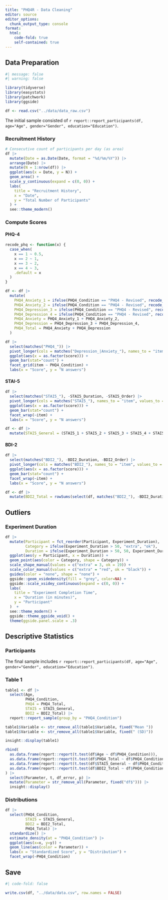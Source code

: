 ```yaml
---
title: "PHQ4R - Data Cleaning"
editor: source
editor_options: 
  chunk_output_type: console
format:
  html:
    code-fold: true
    self-contained: true
---
```


## Data Preparation

```r
#| message: false
#| warning: false

library(tidyverse)
library(easystats)
library(patchwork)
library(ggside)
```


```r
df <- read.csv("../data/data_raw.csv")
```

The initial sample consisted of `r report::report_participants(df, age="Age", gender="Gender", education="Education")`.

### Recruitment History

```r
# Consecutive count of participants per day (as area)
df |>
  mutate(Date = as.Date(Date, format = "%d/%m/%Y")) |> 
  arrange(Date) |>
  mutate(N = 1:nrow(df)) |>
  ggplot(aes(x = Date, y = N)) +
  geom_area() +
  scale_y_continuous(expand = c(0, 0)) +
  labs(
    title = "Recruitment History",
    x = "Date",
    y = "Total Number of Participants"
  ) +
  see::theme_modern()
```



### Compute Scores

#### PHQ-4

```r
recode_phq <- function(x) {
  case_when(
    x == 1 ~ 0.5,
    x == 2 ~ 1,
    x == 3 ~ 2,
    x == 4 ~ 3,
    .default = x
  )
}

df <- df |>
  mutate(
    PHQ4_Anxiety_1 = ifelse(PHQ4_Condition == "PHQ4 - Revised", recode_phq(PHQ4_Anxiety_1), PHQ4_Anxiety_1),
    PHQ4_Anxiety_2 = ifelse(PHQ4_Condition == "PHQ4 - Revised", recode_phq(PHQ4_Anxiety_2), PHQ4_Anxiety_2),
    PHQ4_Depression_3 = ifelse(PHQ4_Condition == "PHQ4 - Revised", recode_phq(PHQ4_Depression_3), PHQ4_Depression_3),
    PHQ4_Depression_4 = ifelse(PHQ4_Condition == "PHQ4 - Revised", recode_phq(PHQ4_Depression_4), PHQ4_Depression_4),
    PHQ4_Anxiety = PHQ4_Anxiety_1 + PHQ4_Anxiety_2,
    PHQ4_Depression = PHQ4_Depression_3 + PHQ4_Depression_4,
    PHQ4_Total = PHQ4_Anxiety + PHQ4_Depression
  )
```

```r
df |>
  select(matches("PHQ4_")) |>
  pivot_longer(cols = matches("Depression_|Anxiety_"), names_to = "item", values_to = "score") |>
  ggplot(aes(x = as.factor(score))) +
  geom_bar(stat="count") +
  facet_grid(item ~ PHQ4_Condition) +
  labs(x = "Score", y = "N answers")
```


#### STAI-5

```r
df |>
  select(matches("STAI5_"), -STAI5_Duration, -STAI5_Order) |>
  pivot_longer(cols = matches("STAI5_"), names_to = "item", values_to = "score") |>
  ggplot(aes(x = as.factor(score))) +
  geom_bar(stat="count") +
  facet_wrap(~item) +
  labs(x = "Score", y = "N answers")
```


```r
df <- df |> 
  mutate(STAI5_General = (STAI5_1 + STAI5_2 + STAI5_3 + STAI5_4 + STAI5_5) / 5)
```


#### BDI-2

```r
df |>
  select(matches("BDI2_"), -BDI2_Duration, -BDI2_Order) |>
  pivot_longer(cols = matches("BDI2_"), names_to = "item", values_to = "score") |>
  ggplot(aes(x = as.factor(score))) +
  geom_bar(stat="count") +
  facet_wrap(~item) +
  labs(x = "Score", y = "N answers")
```

```r
df <- df |> 
  mutate(BDI2_Total = rowSums(select(df, matches("BDI2_"), -BDI2_Duration, -BDI2_Order)))
```



## Outliers

### Experiment Duration

```r
df |>
  mutate(Participant = fct_reorder(Participant, Experiment_Duration),
         Category = ifelse(Experiment_Duration > 50, "extra", "ok"),
         Duration = ifelse(Experiment_Duration > 50, 50, Experiment_Duration)) |>
  ggplot(aes(y = Participant, x = Duration)) +
  geom_point(aes(color = Category, shape = Category)) +
  scale_shape_manual(values = c("extra" = 3, ok = 19)) +
  scale_color_manual(values = c("extra" = "red", ok = "black")) +
  guides(color = "none", shape = "none") +
  ggside::geom_xsidedensity(fill = "grey", color=NA) +
  ggside::scale_xsidey_continuous(expand = c(0, 0)) +
  labs(
    title = "Experiment Completion Time",
    x = "Duration (in minutes)",
    y = "Participant"
  )  +
  see::theme_modern() +
  ggside::theme_ggside_void() +
  theme(ggside.panel.scale = .3) 
```

## Descriptive Statistics

### Participants

The final sample includes `r report::report_participants(df, age="Age", gender="Gender", education="Education")`.

### Table 1

```r
table1 <- df |> 
  select(Age, 
         PHQ4_Condition, 
         PHQ4 = PHQ4_Total,
         STAI5 = STAI5_General,
         BDI2 = BDI2_Total) |> 
  report::report_sample(group_by = "PHQ4_Condition")

table1$Variable <- str_remove_all(table1$Variable, fixed("Mean "))
table1$Variable <- str_remove_all(table1$Variable, fixed(" (SD)"))

insight::display(table1)
```

```r
rbind(
  as.data.frame(report::report(t.test(df$Age ~ df$PHQ4_Condition))),
  as.data.frame(report::report(t.test(df$PHQ4_Total ~ df$PHQ4_Condition))),
  as.data.frame(report::report(t.test(df$STAI5_General ~ df$PHQ4_Condition))),
  as.data.frame(report::report(t.test(df$BDI2_Total ~ df$PHQ4_Condition)))
) |> 
  select(Parameter, t, df_error, p) |> 
  mutate(Parameter = str_remove_all(Parameter, fixed("df$"))) |>
  insight::display()
```

### Distributions

```r
df |> 
  select(PHQ4_Condition, 
         STAI5 = STAI5_General,
         BDI2 = BDI2_Total,
         PHQ4_Total) |> 
  standardize() |> 
  estimate_density(at = "PHQ4_Condition") |> 
  ggplot(aes(x=x, y=y)) +
  geom_line(aes(color = Parameter)) +
  labs(x = "Standardized Score", y = "Distribution") +
  facet_wrap(~PHQ4_Condition)
```

## Save 

```r
#| code-fold: false

write.csv(df, "../data/data.csv", row.names = FALSE)
```
